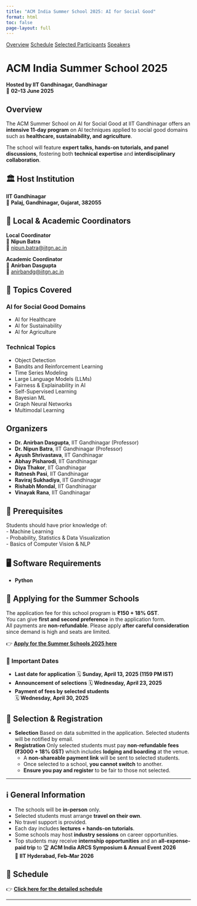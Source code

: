 ```yaml
---
title: "ACM India Summer School 2025: AI for Social Good"
format: html
toc: false
page-layout: full
---
```


::: {.event-navigation}
[Overview](index.qmd)
[Schedule](schedule.qmd)
[Selected Participants](selected.qmd)
[Speakers](speakers.qmd)
:::


# ACM India Summer School 2025  
**Hosted by IIT Gandhinagar, Gandhinagar**  
📅 **02–13 June 2025**

## Overview
The ACM Summer School on AI for Social Good at IIT Gandhinagar offers an **intensive 11-day program** on AI techniques applied to social good domains such as **healthcare, sustainability, and agriculture**.  

The school will feature **expert talks, hands-on tutorials, and panel discussions**, fostering both **technical expertise** and **interdisciplinary collaboration**.

## 🏛 Host Institution
**IIT Gandhinagar**  
📍 **Palaj, Gandhinagar, Gujarat, 382055**

## 🏫 Local & Academic Coordinators
**Local Coordinator**  
👤 **Nipun Batra**  
📧 [nipun.batra@iitgn.ac.in](mailto:nipun.batra@iitgn.ac.in)  

**Academic Coordinator**  
👤 **Anirban Dasgupta**  
📧 [anirbandg@iitgn.ac.in](mailto:anirbandg@iitgn.ac.in)  

## 🎯 Topics Covered

### **AI for Social Good Domains**
- AI for Healthcare  
- AI for Sustainability  
- AI for Agriculture  

### **Technical Topics**
- Object Detection  
- Bandits and Reinforcement Learning  
- Time Series Modeling  
- Large Language Models (LLMs)  
- Fairness & Explainability in AI  
- Self-Supervised Learning  
- Bayesian ML  
- Graph Neural Networks  
- Multimodal Learning  

## Organizers
- **Dr. Anirban Dasgupta**, IIT Gandhinagar (Professor) 
- **Dr. Nipun Batra**, IIT Gandhinagar (Professor)  
- **Ayush Shrivastava**, IIT Gandhinagar   
- **Abhay Pisharodi**, IIT Gandhinagar  
- **Diya Thakor**, IIT Gandhinagar  
- **Ratnesh Pasi**, IIT Gandhinagar  
- **Raviraj Sukhadiya**, IIT Gandhinagar  
- **Rishabh Mondal**, IIT Gandhinagar 
- **Vinayak Rana**, IIT Gandhinagar  

## 📖 Prerequisites
Students should have prior knowledge of:  
- Machine Learning  
- Probability, Statistics & Data Visualization  
- Basics of Computer Vision & NLP  

## 🖥 Software Requirements
- **Python**  

## 📌 Applying for the Summer Schools

The application fee for this school program is **₹150 + 18% GST**.  
You can give **first and second preference** in the application form.  
All payments are **non-refundable**. Please apply **after careful consideration** since demand is high and seats are limited.

👉 **[Apply for the Summer Schools 2025 here](https://docs.google.com/forms/d/e/1FAIpQLScsgmXp-i_895k_J4hES6e0BoO9yq3heN8fOfhLSy6hZMDp9Q/viewform)**  

### 📅 Important Dates

- **Last date for application**
  🗓️ **Sunday, April 13, 2025 (1159 PM IST)**  
- **Announcement of selections**
  🗓️ **Wednesday, April 23, 2025**  
- **Payment of fees by selected students**  
  🗓️ **Wednesday, April 30, 2025**

## 📝 Selection & Registration

- **Selection** Based on data submitted in the application. Selected students will be notified by email.  
- **Registration** Only selected students must pay **non-refundable fees (₹3000 + 18% GST)** which includes **lodging and boarding** at the venue.  
  - A **non-shareable payment link** will be sent to selected students.  
  - Once selected to a school, **you cannot switch** to another.  
  - **Ensure you pay and register** to be fair to those not selected. 

---

## ℹ️ General Information

- The schools will be **in-person** only.  
- Selected students must arrange **travel on their own**.  
- No travel support is provided.  
- Each day includes **lectures + hands-on tutorials**.  
- Some schools may host **industry sessions** on career opportunities.  
- Top students may receive **internship opportunities** and an **all-expense-paid trip** to
  🏆 **ACM India ARCS Symposium & Annual Event 2026**  
  📍 **IIT Hyderabad, Feb–Mar 2026**

## 📅 Schedule  
👉 **[Click here for the detailed schedule](schedule.qmd)**  

---
